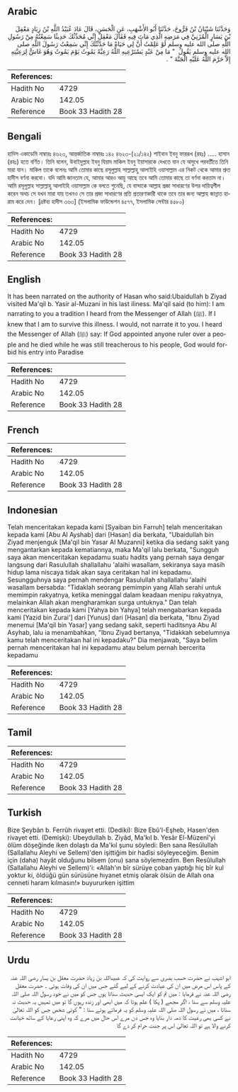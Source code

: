 ## Arabic


<div dir="rtl" lang="ar" style={{fontSize:'larger',backgroundColor:'#f8f9fa',padding:20}}>
وَحَدَّثَنَا شَيْبَانُ بْنُ فَرُّوخَ، حَدَّثَنَا أَبُو الأَشْهَبِ، عَنِ الْحَسَنِ، قَالَ عَادَ عُبَيْدُ اللَّهِ بْنُ زِيَادٍ مَعْقِلَ بْنَ يَسَارٍ الْمُزَنِيَّ فِي مَرَضِهِ الَّذِي مَاتَ فِيهِ فَقَالَ مَعْقِلٌ إِنِّي مُحَدِّثُكَ حَدِيثًا سَمِعْتُهُ مِنْ رَسُولِ اللَّهِ صلى الله عليه وسلم لَوْ عَلِمْتُ أَنَّ لِي حَيَاةً مَا حَدَّثْتُكَ إِنِّي سَمِعْتُ رَسُولَ اللَّهِ صلى الله عليه وسلم يَقُولُ ‏ "‏ مَا مِنْ عَبْدٍ يَسْتَرْعِيهِ اللَّهُ رَعِيَّةً يَمُوتُ يَوْمَ يَمُوتُ وَهُوَ غَاشٌّ لِرَعِيَّتِهِ إِلاَّ حَرَّمَ اللَّهُ عَلَيْهِ الْجَنَّةَ ‏"‏ ‏.‏
</div>
<div style={{backgroundColor:'#f8f9fa',padding:20, marginBottom: 10}}><table> <thead> <tr> <th>References:</th> <th></th> </tr> </thead> <tbody><tr><td>Hadith No</td><td>4729</td></tr><tr><td>Arabic No</td><td>142.05</td></tr><tr><td>Reference</td><td>Book 33 Hadith 28</td></tr></tbody></table></div>

## Bengali


<div dir="ltr" lang="bn" style={{fontSize:'larger',backgroundColor:'#f8f9fa',padding:20}}>
হাদিস একাডেমি নাম্বারঃ ৪৬২৩, আন্তর্জাতিক নাম্বারঃ ১৪২ ৪৬২৩-(২১/১৪২) শাইবান ইবনু ফাররূখ (রহঃ) ..... হাসান (রহঃ) হতে বর্ণিত। তিনি বলেন, উবাইদুল্লাহ ইবনু যিয়াদ মাকিল ইবনু ইয়াসারকে দেখতে যান যে অসুখে পরবর্তীতে তিনি মারা যান। মাকিল তাকে বলেনঃ আমি তোমার কাছে রসূলুল্লাহ সাল্লাল্লাহু আলাইহি ওয়াসাল্লাম এর নিকট থেকে আমার শ্রুত হাদীস বর্ণনা করবো। যদি আমি জানতাম যে, আমার আরও আয়ু আছে তবে আমি তোমার কাছে তা বর্ণনা করতাম না। আমি রসূলুল্লাহ সাল্লাল্লাহু আলাইহি ওয়াসাল্লাম কে বলতে শুনেছি, যে বান্দাকে আল্লাহ প্রজা সাধারণের উপর দায়িত্বশীল করেন অথচ সে যখন মারা যায় তখনও সে তার প্রজা সাধারণের প্রতি প্রতারণাকারী থাকে তবে তার জন্য আল্লাহ জান্নাত হারাম করে দেন। [দ্রষ্টব্য হাদীস ৩৬৩] (ইসলামিক ফাউন্ডেশন ৪৫৭৭, ইসলামিক সেন্টার ৪৫৮০)
</div>
<div style={{backgroundColor:'#f8f9fa',padding:20, marginBottom: 10}}><table> <thead> <tr> <th>References:</th> <th></th> </tr> </thead> <tbody><tr><td>Hadith No</td><td>4729</td></tr><tr><td>Arabic No</td><td>142.05</td></tr><tr><td>Reference</td><td>Book 33 Hadith 28</td></tr></tbody></table></div>

## English


<div dir="ltr" lang="en" style={{fontSize:'larger',backgroundColor:'#f8f9fa',padding:20}}>
It has been narrated on the authority of Hasan who said:Ubaidullah b Ziyad visited Ma'qil b. Yasir al-Muzani in his last iliness. Ma'qil said (to him): I am narrating to you a tradition I heard from the Messenger of Allah (ﷺ). If I knew that I am to survive this illness. I would, not narrate it to you. I heard the Messenger of Allah (ﷺ) say: If God appointed anyone ruler over a people and he died while he was still treacherous to his people, God would forbid his entry into Paradise
</div>
<div style={{backgroundColor:'#f8f9fa',padding:20, marginBottom: 10}}><table> <thead> <tr> <th>References:</th> <th></th> </tr> </thead> <tbody><tr><td>Hadith No</td><td>4729</td></tr><tr><td>Arabic No</td><td>142.05</td></tr><tr><td>Reference</td><td>Book 33 Hadith 28</td></tr></tbody></table></div>

## French


<div dir="ltr" lang="fr" style={{fontSize:'larger',backgroundColor:'#f8f9fa',padding:20}}>

</div>
<div style={{backgroundColor:'#f8f9fa',padding:20, marginBottom: 10}}><table> <thead> <tr> <th>References:</th> <th></th> </tr> </thead> <tbody><tr><td>Hadith No</td><td>4729</td></tr><tr><td>Arabic No</td><td>142.05</td></tr><tr><td>Reference</td><td>Book 33 Hadith 28</td></tr></tbody></table></div>

## Indonesian


<div dir="ltr" lang="id" style={{fontSize:'larger',backgroundColor:'#f8f9fa',padding:20}}>
Telah menceritakan kepada kami [Syaiban bin Farruh] telah menceritakan kepada kami [Abu Al Ayshab] dari [Hasan] dia berkata, "Ubaidullah bin Ziyad menjenguk [Ma'qil bin Yasar Al Muzanni] ketika dia sedang sakit yang mengantarkan kepada kematiannya, maka Ma'qil lalu berkata, "Sungguh saya akan menceritakan kepadamu suatu hadits yang pernah saya dengar langsung dari Rasulullah shallallahu 'alaihi wasallam, sekiranya saya masih hidup lama niscaya tidak akan saya ceritakan hal ini kepadamu. Sesungguhnya saya pernah mendengar Rasulullah shallallahu 'alaihi wasallam bersabda: "Tidaklah seorang pemimpin yang Allah serahi untuk memimpin rakyatnya, ketika meninggal dalam keadaan menipu rakyatnya, melainkan Allah akan mengharamkan surga untuknya." Dan telah menceritakan kepada kami [Yahya bin Yahya] telah mengabarkan kepada kami [Yazid bin Zurai'] dari [Yunus] dari [Hasan] dia berkata, "Ibnu Ziyad menemui [Ma'qil bin Yasar] yang sedang sakit, seperti haditsnya Abu Al Asyhab, lalu ia menambahkan, "Ibnu Ziyad bertanya, "Tidakkah sebelumnya kamu telah menceritakan hal ini kepadaku?" Dia menjawab, "Saya belim pernah menceritakan hal ini kepadamu atau belum pernah bercerita kepadamu
</div>
<div style={{backgroundColor:'#f8f9fa',padding:20, marginBottom: 10}}><table> <thead> <tr> <th>References:</th> <th></th> </tr> </thead> <tbody><tr><td>Hadith No</td><td>4729</td></tr><tr><td>Arabic No</td><td>142.05</td></tr><tr><td>Reference</td><td>Book 33 Hadith 28</td></tr></tbody></table></div>

## Tamil


<div dir="ltr" lang="ta" style={{fontSize:'larger',backgroundColor:'#f8f9fa',padding:20}}>

</div>
<div style={{backgroundColor:'#f8f9fa',padding:20, marginBottom: 10}}><table> <thead> <tr> <th>References:</th> <th></th> </tr> </thead> <tbody><tr><td>Hadith No</td><td>4729</td></tr><tr><td>Arabic No</td><td>142.05</td></tr><tr><td>Reference</td><td>Book 33 Hadith 28</td></tr></tbody></table></div>

## Turkish


<div dir="ltr" lang="tr" style={{fontSize:'larger',backgroundColor:'#f8f9fa',padding:20}}>
Bize Şeybân b. Ferrûh rivayet etti. (Dediki): Bize Ebû'l-Eşheb, Hasen'den rivayet etti. (Demişki): Ubeydullah b. Ziyâd, Ma'kıl b. Yesâr El-Müzenî'yi ölüm döşeğinde iken dolaştı da Ma'kıl şunu söyledi: Ben sana Resûlullah (Sallallahu Aleyhi ve Sellem)'den işittiğim bir hadîsi söyleyeceğim. Benim için (daha) hayât olduğunu bilsem (onu) sana söylemezdim. Ben Resûlullah (Sallallahu Aleyhi ve Sellem)'i: «Allah'ın bîr sürüye çoban yaptığı hiç bîr kul yoktur ki, öldüğü gün sürüsüne hıyanet etmiş olarak ölsün de Allah ona cenneti haram kılmasın!» buyururken işittim
</div>
<div style={{backgroundColor:'#f8f9fa',padding:20, marginBottom: 10}}><table> <thead> <tr> <th>References:</th> <th></th> </tr> </thead> <tbody><tr><td>Hadith No</td><td>4729</td></tr><tr><td>Arabic No</td><td>142.05</td></tr><tr><td>Reference</td><td>Book 33 Hadith 28</td></tr></tbody></table></div>

## Urdu


<div dir="rtl" lang="ur" style={{fontSize:'larger',backgroundColor:'#f8f9fa',padding:20}}>
ابو اشہب نے حضرت حسب بصری سے روایت کی کہ عبیداللہ بن زیاد حضرت معقل بن یسار رضی اللہ عنہ کے پاس اس مرض میں ان کی عیادت کرنے کے لیے گئے جس میں ان کی وفات ہوئی ۔ حضرت معقل رضی اللہ عنہ نے فرمایا : میں تم کو ایک ایسی حدیث سناتا ہوں جس کو میں نے خود رسول اللہ صلی اللہ علیہ وسلم سے سنا ، اگر مجھے ( پکا ) علم ہوتا کہ میں ابھی اور زندہ رہوں گا تو میں تمہیں یہ حدیث نہ سناتا ، میں نے رسول اللہ صلی اللہ علیہ وسلم کو یہ فرماتے ہوئے سنا : " کوئی شخص جس کو اللہ تعالیٰ نے کسی بھی رعیت کا ذمہ دار بنایا وہ جس دن مرے اس حال میں مرے کہ وہ اپنی رعایا کے ساتھ خیانت کرنے والا ہے تو اللہ تعالیٰ اس پر جنت حرام کر دے گا
</div>
<div style={{backgroundColor:'#f8f9fa',padding:20, marginBottom: 10}}><table> <thead> <tr> <th>References:</th> <th></th> </tr> </thead> <tbody><tr><td>Hadith No</td><td>4729</td></tr><tr><td>Arabic No</td><td>142.05</td></tr><tr><td>Reference</td><td>Book 33 Hadith 28</td></tr></tbody></table></div>